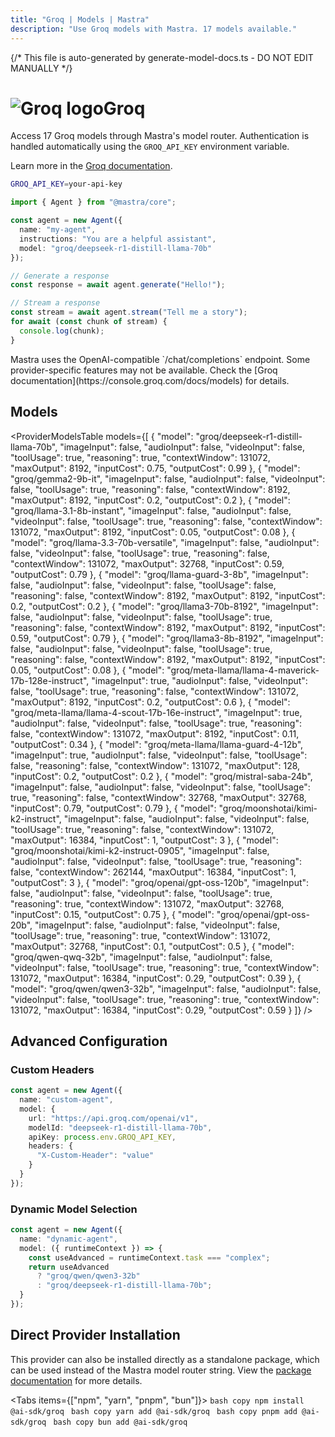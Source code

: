 ```yaml
---
title: "Groq | Models | Mastra"
description: "Use Groq models with Mastra. 17 models available."
---
```


{/* This file is auto-generated by generate-model-docs.ts - DO NOT EDIT MANUALLY */}


# <img src="https://models.dev/logos/groq.svg" alt="Groq logo" className="inline w-8 h-8 mr-2 align-middle dark:invert dark:brightness-0 dark:contrast-200" />Groq

Access 17 Groq models through Mastra's model router. Authentication is handled automatically using the `GROQ_API_KEY` environment variable.

Learn more in the [Groq documentation](https://console.groq.com/docs/models).

```bash
GROQ_API_KEY=your-api-key
```

```typescript
import { Agent } from "@mastra/core";

const agent = new Agent({
  name: "my-agent",
  instructions: "You are a helpful assistant",
  model: "groq/deepseek-r1-distill-llama-70b"
});

// Generate a response
const response = await agent.generate("Hello!");

// Stream a response
const stream = await agent.stream("Tell me a story");
for await (const chunk of stream) {
  console.log(chunk);
}
```

<Callout type="info">
Mastra uses the OpenAI-compatible `/chat/completions` endpoint. Some provider-specific features may not be available. Check the [Groq documentation](https://console.groq.com/docs/models) for details.
</Callout>

## Models

<ProviderModelsTable 
  models={[
  {
    "model": "groq/deepseek-r1-distill-llama-70b",
    "imageInput": false,
    "audioInput": false,
    "videoInput": false,
    "toolUsage": true,
    "reasoning": true,
    "contextWindow": 131072,
    "maxOutput": 8192,
    "inputCost": 0.75,
    "outputCost": 0.99
  },
  {
    "model": "groq/gemma2-9b-it",
    "imageInput": false,
    "audioInput": false,
    "videoInput": false,
    "toolUsage": true,
    "reasoning": false,
    "contextWindow": 8192,
    "maxOutput": 8192,
    "inputCost": 0.2,
    "outputCost": 0.2
  },
  {
    "model": "groq/llama-3.1-8b-instant",
    "imageInput": false,
    "audioInput": false,
    "videoInput": false,
    "toolUsage": true,
    "reasoning": false,
    "contextWindow": 131072,
    "maxOutput": 8192,
    "inputCost": 0.05,
    "outputCost": 0.08
  },
  {
    "model": "groq/llama-3.3-70b-versatile",
    "imageInput": false,
    "audioInput": false,
    "videoInput": false,
    "toolUsage": true,
    "reasoning": false,
    "contextWindow": 131072,
    "maxOutput": 32768,
    "inputCost": 0.59,
    "outputCost": 0.79
  },
  {
    "model": "groq/llama-guard-3-8b",
    "imageInput": false,
    "audioInput": false,
    "videoInput": false,
    "toolUsage": false,
    "reasoning": false,
    "contextWindow": 8192,
    "maxOutput": 8192,
    "inputCost": 0.2,
    "outputCost": 0.2
  },
  {
    "model": "groq/llama3-70b-8192",
    "imageInput": false,
    "audioInput": false,
    "videoInput": false,
    "toolUsage": true,
    "reasoning": false,
    "contextWindow": 8192,
    "maxOutput": 8192,
    "inputCost": 0.59,
    "outputCost": 0.79
  },
  {
    "model": "groq/llama3-8b-8192",
    "imageInput": false,
    "audioInput": false,
    "videoInput": false,
    "toolUsage": true,
    "reasoning": false,
    "contextWindow": 8192,
    "maxOutput": 8192,
    "inputCost": 0.05,
    "outputCost": 0.08
  },
  {
    "model": "groq/meta-llama/llama-4-maverick-17b-128e-instruct",
    "imageInput": true,
    "audioInput": false,
    "videoInput": false,
    "toolUsage": true,
    "reasoning": false,
    "contextWindow": 131072,
    "maxOutput": 8192,
    "inputCost": 0.2,
    "outputCost": 0.6
  },
  {
    "model": "groq/meta-llama/llama-4-scout-17b-16e-instruct",
    "imageInput": true,
    "audioInput": false,
    "videoInput": false,
    "toolUsage": true,
    "reasoning": false,
    "contextWindow": 131072,
    "maxOutput": 8192,
    "inputCost": 0.11,
    "outputCost": 0.34
  },
  {
    "model": "groq/meta-llama/llama-guard-4-12b",
    "imageInput": true,
    "audioInput": false,
    "videoInput": false,
    "toolUsage": false,
    "reasoning": false,
    "contextWindow": 131072,
    "maxOutput": 128,
    "inputCost": 0.2,
    "outputCost": 0.2
  },
  {
    "model": "groq/mistral-saba-24b",
    "imageInput": false,
    "audioInput": false,
    "videoInput": false,
    "toolUsage": true,
    "reasoning": false,
    "contextWindow": 32768,
    "maxOutput": 32768,
    "inputCost": 0.79,
    "outputCost": 0.79
  },
  {
    "model": "groq/moonshotai/kimi-k2-instruct",
    "imageInput": false,
    "audioInput": false,
    "videoInput": false,
    "toolUsage": true,
    "reasoning": false,
    "contextWindow": 131072,
    "maxOutput": 16384,
    "inputCost": 1,
    "outputCost": 3
  },
  {
    "model": "groq/moonshotai/kimi-k2-instruct-0905",
    "imageInput": false,
    "audioInput": false,
    "videoInput": false,
    "toolUsage": true,
    "reasoning": false,
    "contextWindow": 262144,
    "maxOutput": 16384,
    "inputCost": 1,
    "outputCost": 3
  },
  {
    "model": "groq/openai/gpt-oss-120b",
    "imageInput": false,
    "audioInput": false,
    "videoInput": false,
    "toolUsage": true,
    "reasoning": true,
    "contextWindow": 131072,
    "maxOutput": 32768,
    "inputCost": 0.15,
    "outputCost": 0.75
  },
  {
    "model": "groq/openai/gpt-oss-20b",
    "imageInput": false,
    "audioInput": false,
    "videoInput": false,
    "toolUsage": true,
    "reasoning": true,
    "contextWindow": 131072,
    "maxOutput": 32768,
    "inputCost": 0.1,
    "outputCost": 0.5
  },
  {
    "model": "groq/qwen-qwq-32b",
    "imageInput": false,
    "audioInput": false,
    "videoInput": false,
    "toolUsage": true,
    "reasoning": true,
    "contextWindow": 131072,
    "maxOutput": 16384,
    "inputCost": 0.29,
    "outputCost": 0.39
  },
  {
    "model": "groq/qwen/qwen3-32b",
    "imageInput": false,
    "audioInput": false,
    "videoInput": false,
    "toolUsage": true,
    "reasoning": true,
    "contextWindow": 131072,
    "maxOutput": 16384,
    "inputCost": 0.29,
    "outputCost": 0.59
  }
]}
/>

## Advanced Configuration

### Custom Headers

```typescript
const agent = new Agent({
  name: "custom-agent",
  model: {
    url: "https://api.groq.com/openai/v1",
    modelId: "deepseek-r1-distill-llama-70b",
    apiKey: process.env.GROQ_API_KEY,
    headers: {
      "X-Custom-Header": "value"
    }
  }
});
```

### Dynamic Model Selection

```typescript
const agent = new Agent({
  name: "dynamic-agent",
  model: ({ runtimeContext }) => {
    const useAdvanced = runtimeContext.task === "complex";
    return useAdvanced 
      ? "groq/qwen/qwen3-32b"
      : "groq/deepseek-r1-distill-llama-70b";
  }
});
```

## Direct Provider Installation

This provider can also be installed directly as a standalone package, which can be used instead of the Mastra model router string. View the [package documentation](https://www.npmjs.com/package/@ai-sdk/groq) for more details.

<Tabs items={["npm", "yarn", "pnpm", "bun"]}>
  <Tab>
    ```bash copy
    npm install @ai-sdk/groq
    ```
  </Tab>
  <Tab>
    ```bash copy
    yarn add @ai-sdk/groq
    ```
  </Tab>
  <Tab>
    ```bash copy
    pnpm add @ai-sdk/groq
    ```
  </Tab>
  <Tab>
    ```bash copy
    bun add @ai-sdk/groq
    ```
  </Tab>
</Tabs>

